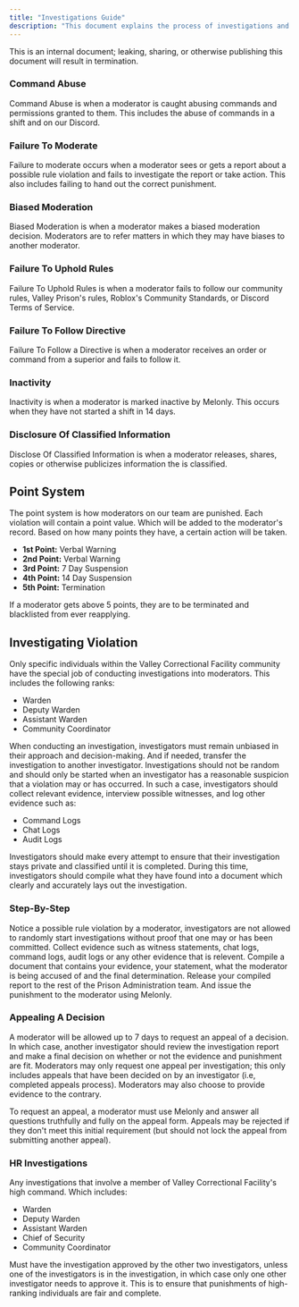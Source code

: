 ```yaml
---
title: "Investigations Guide"
description: "This document explains the process of investigations and punishments for violations."
---
```


<Danger>
  This is an internal document; leaking, sharing, or otherwise publishing this document will result in termination.
</Danger>

### Command Abuse

Command Abuse is when a moderator is caught abusing commands and permissions granted to them. This includes the abuse of commands in a shift and on our Discord.

### Failure To Moderate

Failure to moderate occurs when a moderator sees or gets a report about a possible rule violation and fails to investigate the report or take action. This also includes failing to hand out the correct punishment.

### Biased Moderation

Biased Moderation is when a moderator makes a biased moderation decision. Moderators are to refer matters in which they may have biases to another moderator.

### Failure To Uphold Rules

Failure To Uphold Rules is when a moderator fails to follow our community rules, Valley Prison's rules, Roblox's Community Standards, or Discord Terms of Service.

### Failure To Follow Directive

Failure To Follow a Directive is when a moderator receives an order or command from a superior and fails to follow it.

### Inactivity

Inactivity is when a moderator is marked inactive by Melonly. This occurs when they have not started a shift in 14 days.

### Disclosure Of Classified Information

Disclose Of Classified Information is when a moderator releases, shares, copies or otherwise publicizes information the is classified.

## Point System

The point system is how moderators on our team are punished. Each violation will contain a point value. Which will be added to the moderator's record. Based on how many points they have, a certain action will be taken.

- **1st Point:** Verbal Warning
- **2nd Point:** Verbal Warning
- **3rd Point:** 7 Day Suspension
- **4th Point:** 14 Day Suspension
- **5th Point:** Termination

If a moderator gets above 5 points, they are to be terminated and blacklisted from ever reapplying.

## Investigating Violation

Only specific individuals within the Valley Correctional Facility community have the special job of conducting investigations into moderators. This includes the following ranks:

- Warden
- Deputy Warden
- Assistant Warden
- Community Coordinator

When conducting an investigation, investigators must remain unbiased in their approach and decision-making. And if needed, transfer the investigation to another investigator. Investigations should not be random and should only be started when an investigator has a reasonable suspicion that a violation may or has occurred. In such a case, investigators should collect relevant evidence, interview possible witnesses, and log other evidence such as:

- Command Logs
- Chat Logs
- Audit Logs

Investigators should make every attempt to ensure that their investigation stays private and classified until it is completed. During this time, investigators should compile what they have found into a document which clearly and accurately lays out the investigation.

### Step-By-Step

<Steps>
  <Step title="Suspect Rule Violation">
    Notice a possible rule violation by a moderator, investigators are not allowed to randomly start investigations without proof that one may or has been committed.
  </Step>
  <Step title="Gather Evidence">
    Collect evidence such as witness statements, chat logs, command logs, audit logs or any other evidence that is relevent.
  </Step>
  <Step title="Compile Report">
    Compile a document that contains your evidence, your statement, what the moderator is being accused of and the final determination.
  </Step>
  <Step title="Release Report & Finalize Punishment">
    Release your compiled report to the rest of the Prison Administration team. And issue the punishment to the moderator using Melonly.
  </Step>
</Steps>

### Appealing A Decision

A moderator will be allowed up to 7 days to request an appeal of a decision. In which case, another investigator should review the investigation report and make a final decision on whether or not the evidence and punishment are fit. Moderators may only request one appeal per investigation; this only includes appeals that have been decided on by an investigator (i.e, completed appeals process). Moderators may also choose to provide evidence to the contrary.

To request an appeal, a moderator must use Melonly and answer all questions truthfully and fully on the appeal form. Appeals may be rejected if they don't meet this initial requirement (but should not lock the appeal from submitting another appeal).

### HR Investigations

Any investigations that involve a member of Valley Correctional Facility's high command. Which includes:

- Warden
- Deputy Warden
- Assistant Warden
- Chief of Security
- Community Coordinator

Must have the investigation approved by the other two investigators, unless one of the investigators is in the investigation, in which case only one other investigator needs to approve it. This is to ensure that punishments of high-ranking individuals are fair and complete.